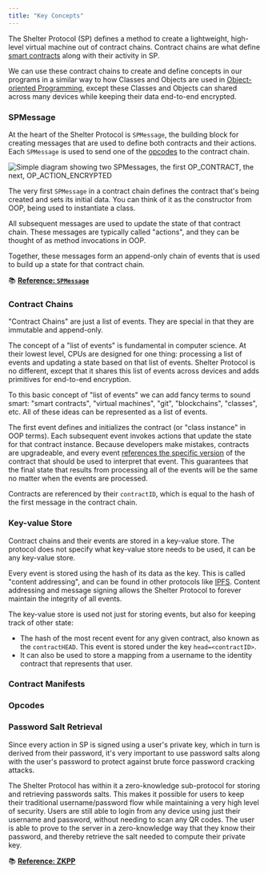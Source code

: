 ```yaml
---
title: "Key Concepts"
---
```


The Shelter Protocol (SP) defines a method to create a lightweight, high-level virtual machine out of contract chains. Contract chains are what define [smart contracts](https://en.wikipedia.org/wiki/Smart_contract) along with their activity in SP.

We can use these contract chains to create and define concepts in our programs in a similar way to how Classes and Objects are used in [Object-oriented Programming](https://en.wikipedia.org/wiki/Object-oriented_programming), except these Classes and Objects can shared across many devices while keeping their data end-to-end encrypted.

### SPMessage

At the heart of the Shelter Protocol is `SPMessage`, the building block for creating messages that are used to define both contracts and their actions. Each `SPMessage` is used to send one of the [opcodes](#opcodes) to the contract chain.

<img src={spmessageRef} alt="Simple diagram showing two SPMessages, the first OP_CONTRACT, the next, OP_ACTION_ENCRYPTED" class="center" />

The very first `SPMessage` in a contract chain defines the contract that's being created and sets its initial data. You can think of it as the constructor from OOP, being used to instantiate a class.

All subsequent messages are used to update the state of that contract chain. These messages are typically called "actions", and they can be thought of as method invocations in OOP.

Together, these messages form an append-only chain of events that is used to build up a state for that contract chain.

📚 [**Reference: `SPMessage`**](/en/spmessage)


### Contract Chains

"Contract Chains" are just a list of events. They are special in that they are immutable and append-only. 

The concept of a "list of events" is fundamental in computer science. At their lowest level, CPUs are designed for one thing: processing a list of events and updating a state based on that list of events. Shelter Protocol is no different, except that it shares this list of events across devices and adds primitives for end-to-end encryption.

To this basic concept of "list of events" we can add fancy terms to sound smart: "smart contracts", "virtual machines", "git", "blockchains", "classes", etc. All of these ideas can be represented as a list of events.

The first event defines and initializes the contract (or "class instance" in OOP terms). Each subsequent event invokes actions that update the state for that contract instance. Because developers make mistakes, contracts are upgradeable, and every event [references the specific version](#contract-manifests) of the contract that should be used to interpret that event. This guarantees that the final state that results from processing all of the events will be the same no matter when the events are processed.

Contracts are referenced by their `contractID`, which is equal to the hash of the first message in the contract chain.

### Key-value Store

Contract chains and their events are stored in a key-value store. The protocol does not specify what key-value store needs to be used, it can be any key-value store.

Every event is stored using the hash of its data as the key. This is called "content addressing", and can be found in other protocols like [IPFS](https://en.wikipedia.org/wiki/InterPlanetary_File_System). Content addressing and message signing allows the Shelter Protocol to forever maintain the integrity of all events.

The key-value store is used not just for storing events, but also for keeping track of other state:

- The hash of the most recent event for any given contract, also known as the `contractHEAD`. This event is stored under the key `head=<contractID>`.
- It can also be used to store a mapping from a username to the identity contract that represents that user.

### Contract Manifests


### Opcodes

### Password Salt Retrieval

Since every action in SP is signed using a user's private key, which in turn is derived from their password, it's very important to use password salts along with the user's password to protect against brute force password cracking attacks.

The Shelter Protocol has within it a zero-knowledge sub-protocol for storing and retrieving passwords salts. This makes it possible for users to keep their traditional username/password flow while maintaining a very high level of security. Users are still able to login from any device using just their username and password, without needing to scan any QR codes. The user is able to prove to the server in a zero-knowledge way that they know their password, and thereby retrieve the salt needed to compute their private key.

📚 [**Reference: ZKPP**](/en/zkpp)


